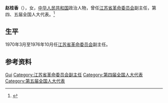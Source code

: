 '''赵桂香'''（{{bd|？||？|}}），女，[[中华人民共和国|中华人民共和国]]政治人物，曾任[[江苏省革命委员会|江苏省革命委员会]]副主任，第四、五届全国人大代表。<ref>{{Cite book|title=中华人民共和国职官志|author=何虎生, 李耀东, 向常福主编|publisher=中国社会出版社|year=2003|isbn=9787800883934|location=北京|pages=}}</ref>

== 生平 ==
1970年3月至1976年10月任[[江苏省革命委员会|江苏省革命委员会]]副主任。

== 参考资料 ==
{{reflist}}

{{中国人物小作品}}

{{Authority control}}
{{DEFAULTSORT:Zhao赵}}
[[Category:赵姓|Gui]]
[[Category:江苏省革命委员会副主任|Category:江苏省革命委员会副主任]]
[[Category:第四届全国人大代表|Category:第四届全国人大代表]]
[[Category:第五届全国人大代表|Category:第五届全国人大代表]]